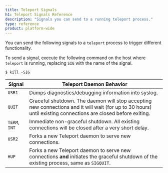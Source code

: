 ```yaml
---
title: Teleport Signals
h1: Teleport Signals Reference
description: "Signals you can send to a running teleport process."
type: reference
product: platform-wide
---
```


You can send the following signals to a `teleport` process to trigger different
functionality.

To send a signal, execute the following command on the host where `teleport` is
running, replacing `SIG` with the name of the signal.

```code
$ kill -SIG
```

| Signal | Teleport Daemon Behavior |
| - | - |
| `USR1` | Dumps diagnostics/debugging information into syslog. |
| `QUIT`| Graceful shutdown. The daemon will stop accepting new connections and it will wait (for up to 30 hours) until existing connections are closed before exiting. |
| `TERM`, `INT` | Immediate non-graceful shutdown. All existing connections will be closed after a very short delay. |
| `USR2` | Forks a new Teleport daemon to serve new connections. |
| `HUP` | Forks a new Teleport daemon to serve new connections **and** initiates the graceful shutdown of the existing process, same as `SIGQUIT`. |
